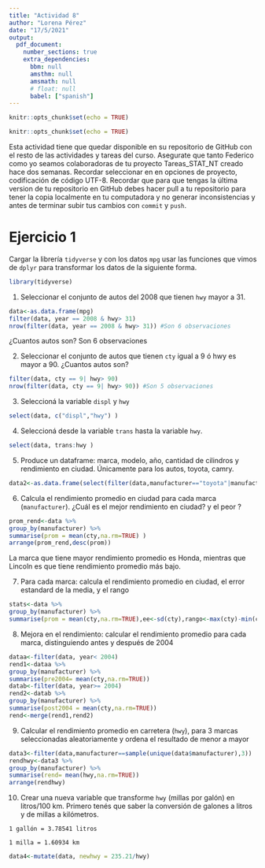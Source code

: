 ```yaml
---
title: "Actividad 8"
author: "Lorena Pérez"
date: "17/5/2021"
output: 
  pdf_document:
    number_sections: true
    extra_dependencies:
      bbm: null
      amsthm: null
      amsmath: null
      # float: null
      babel: ["spanish"]
---
```


```r
knitr::opts_chunk$set(echo = TRUE)
```

```r
knitr::opts_chunk$set(echo = TRUE)
```

Esta actividad tiene que quedar disponible en su repositorio de GitHub con el resto de las actividades y tareas del curso. Asegurate que tanto Federico como yo seamos colaboradoras de tu proyecto Tareas_STAT_NT creado hace dos semanas.
Recordar seleccionar en en opciones de proyecto, codificación de código UTF-8.
Recordar que para que tengas la última version de tu repositorio en GitHub debes hacer pull a tu repositorio para tener la copia localmente en tu computadora y no generar inconsistencias y antes de terminar subir tus cambios con `commit` y `push`.


# Ejercicio 1
Cargar la librería `tidyverse` y con los datos `mpg` usar las funciones que vimos de `dplyr` para  transformar los datos de la siguiente forma. 

```r
library(tidyverse)
```

1. Seleccionar el conjunto de autos del 2008 que tienen `hwy` mayor a 31.

```r
data<-as.data.frame(mpg)
filter(data, year == 2008 & hwy> 31)
nrow(filter(data, year == 2008 & hwy> 31)) #Son 6 observaciones
```
¿Cuantos autos son? Son 6 observaciones

2. Seleccionar el conjunto de autos que tienen `cty` igual a 9 ó hwy es mayor a 90. ¿Cuantos autos son? 

```r
filter(data, cty == 9| hwy> 90)
nrow(filter(data, cty == 9| hwy> 90)) #Son 5 observaciones
```

3. Seleccioná la variable `displ` y `hwy`

```r
select(data, c("displ","hwy") )
```

4. Seleccioná desde la variable `trans` hasta la variable `hwy`.

```r
select(data, trans:hwy )
```

5. Produce un dataframe: marca, modelo, año, cantidad de cilindros y rendimiento en ciudad. Únicamente para los autos, toyota, camry. 

```r
data2<-as.data.frame(select(filter(data,manufacturer=="toyota"|manufacturer=="camry"),c("manufacturer","model","year","cyl","cty")))
```

6. Calcula el rendimiento promedio en ciudad para cada marca (`manufacturer`). ¿Cuál es el mejor rendimiento en ciudad? y el peor ?  

```r
prom_rend<-data %>%
group_by(manufacturer) %>%
summarise(prom = mean(cty,na.rm=TRUE) )
arrange(prom_rend,desc(prom))
```
La marca que tiene mayor rendimiento promedio es Honda, mientras que Lincoln es que tiene rendimiento promedio más bajo.

7. Para cada marca: calcula el rendimiento promedio en ciudad, el error estandard de la media, y el rango

```r
stats<-data %>%
group_by(manufacturer) %>%
summarise(prom = mean(cty,na.rm=TRUE),ee<-sd(cty),rango<-max(cty)-min(cty) )

```


8. Mejora en el rendimiento: calcular el rendimiento promedio para cada marca, distinguiendo antes y después de 2004

```r
dataa<-filter(data, year< 2004)
rend1<-dataa %>%
group_by(manufacturer) %>%
summarise(pre2004= mean(cty,na.rm=TRUE))
datab<-filter(data, year>= 2004)
rend2<-datab %>%
group_by(manufacturer) %>%
summarise(post2004 = mean(cty,na.rm=TRUE))
rend<-merge(rend1,rend2)

```


9. Calcular el rendimiento promedio en carretera (`hwy`), para 3 marcas seleccionadas aleatoriamente y ordena el resultado de menor a mayor


```r
data3<-filter(data,manufacturer==sample(unique(data$manufacturer),3))
rendhwy<-data3 %>%
group_by(manufacturer) %>%
summarise(rend= mean(hwy,na.rm=TRUE))
arrange(rendhwy)

```

10. Crear una nueva variable que transforme  `hwy` (millas por galón) en litros/100 km.
Primero tenés que saber la conversión de galones a litros y de millas a kilómetros.

`1 gallón = 3.78541 litros`

`1 milla = 1.60934 km`

```r
data4<-mutate(data, newhwy = 235.21/hwy)
```

